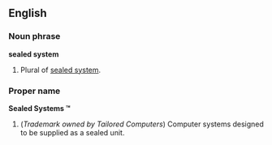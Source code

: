 ==English==

=== Noun phrase ===
'''sealed system'''
# Plural of [[sealed system]].

=== Proper name ===
'''Sealed Systems ™'''
# (''Trademark owned by Tailored Computers'') Computer systems designed to be supplied as a sealed unit.